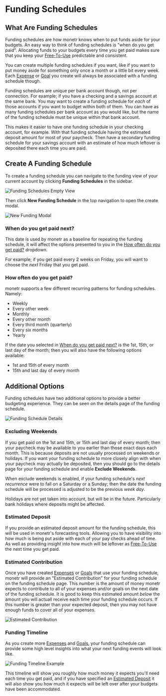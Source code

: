 
# Funding Schedules

## What Are Funding Schedules

Funding schedules are how monetr knows when to put funds aside for your budgets. An easy way to think of funding
schedules is "when do you get paid". Allocating funds to your budgets every time you get paid makes sure that you keep
your [Free-To-Use](./free_to_use) predictable and consistent.

You can create multiple funding schedules if you want, like if you want to put money aside for something only once a
month or a little bit every week. Each [Expense](./expense) or [Goal](./goal) you create will always be associated with
a funding schedule though.

Funding schedules are unique per bank account though, not per connection. For example; if you have a checking and a
savings account at the same bank. You may want to create a funding schedule for _each_ of those accounts if you want to
budget within both of them. You can have as many funding schedules per bank account as you would like, but the name of
the funding schedule must be unique within that bank account.

This makes it easier to have one funding schedule in your checking account, for example. With that funding schedule
having the estimated deposit amount for most of your paycheck. Then have a secondary funding schedule for your savings
account with an estimate of how much leftover is deposited there each time you are paid.

## Create A Funding Schedule

To create a funding schedule you can navigate to the funding view of your current account by clicking **Funding
Schedules** in the sidebar.

![Funding Schedules Empty View](./assets/funding_empty_view.png)

Then click **New Funding Schedule** in the top navigation to open the create modal.

![New Funding Modal](./assets/funding_new_modal.png)

### When do you get paid next?

This date is used by monetr as a baseline for repeating the funding schedule, it will affect the options presented to
you in the [How often do you get paid?](#how-often-do-you-get-paid) dropdown.

For example; if you get paid every 2 weeks on Friday, you will want to choose the _next_ Friday that you get paid.

### How often do you get paid?

monetr supports a few different recurring patterns for funding schedules. Namely:

- Weekly
- Every other week
- Monthly
- Every other month
- Every third month (quarterly)
- Every six months
- Yearly

If the date you selected in [When do you get paid next?](#when-do-you-get-paid-next) is the 1st, 15th, or last day of
the month; then you will also have the following options available:

- 1st and 15th of every month
- 15th and last day of every month

## Additional Options

Funding schedules have two additional options to provide a better budgeting experience. They can be seen on the details
page of the funding schedule. 

![Funding Schedule Details](./assets/funding_details.png)

### Excluding Weekends

If you get paid on the 1st and 15th, or 15th and last day of every month; then your paycheck may be available to you
earlier than those exact days each month. This is because deposits are not usually processed on weekends or holidays. If
you want your funding schedule to more closely align with when your paycheck may actually be deposited, then you should
go to the details page for your funding schedule and enable **Exclude Weekends**.

When exclude weekends is enabled, if your funding schedule's _next recurrence_ were to fall on a Saturday or a Sunday;
then the date the funding schedule will be processed is adjusted to be the previous _week day_.

<Callout type="info">
  Holidays are not yet taken into account, but will be in the future. Particularly bank holidays where deposits might be
  affected.
</Callout>

### Estimated Deposit

If you provide an estimated deposit amount for the funding schedule, this will be used in monetr's forecasting tools.
Allowing you to have visibility into how much is being put aside with each of your pay checks ahead of time. As well as
providing insight into how much will be leftover as [Free-To-Use](./free_to_use) the next time you get paid.

### Estimated Contribution

Once you have created [Expenses](./expense) or [Goals](./goal) that use your funding schedule, monetr will provide an
"Estimated Contribution" for your funding schedule on the funding schedule page. This number is the amount of money
monetr expects to contribute to all of your expenses and/or goals on the next date of the funding schedule. It is good
to keep this estimated amount _below_ the amount you will actuall receive each time your funding schedule occurs. If
this number is greater than your expected deposit, then you may not have enough funds to cover all of your expenses.

![Estimated Contribution](./assets/funding_estimate_example.png)

### Funding Timeline

As you create more [Expenses](./expense) and [Goals](./goal), your funding schedule can provide some high level insights
into what your next funding events will look like.

![Funding Timeline Example](./assets/funding_timeline.png)

This timeline will show you roughly how much money it expects you'll need each time you get paid, and if you have
specified an [Estimated Deposit](#estimated-deposit) it will also show you how much it expects will be left over after
your budgets have been accommodated.
